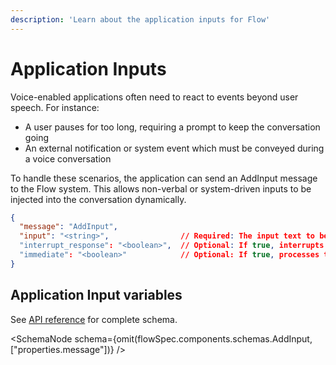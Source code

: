 ```yaml
---
description: 'Learn about the application inputs for Flow'
---
```



# Application Inputs

Voice-enabled applications often need to react to events beyond user speech. For instance:
-	A user pauses for too long, requiring a prompt to keep the conversation going
-	An external notification or system event which must be conveyed during a voice conversation

To handle these scenarios, the application can send an AddInput message to the Flow system. This allows non-verbal or system-driven inputs to be injected into the conversation dynamically.

```json
{
  "message": "AddInput",
  "input": "<string>",                // Required: The input text to be incorporated
  "interrupt_response": "<boolean>",  // Optional: If true, interrupts the current response (default: false)
  "immediate": "<boolean>"            // Optional: If true, processes the input immediately after the current turn ends (default: false)
}
```

## Application Input variables

See [API reference](/api-ref/flow-voice-ai-websocket#addinput) for complete schema.

<SchemaNode schema={omit(flowSpec.components.schemas.AddInput, ["properties.message"])} />
